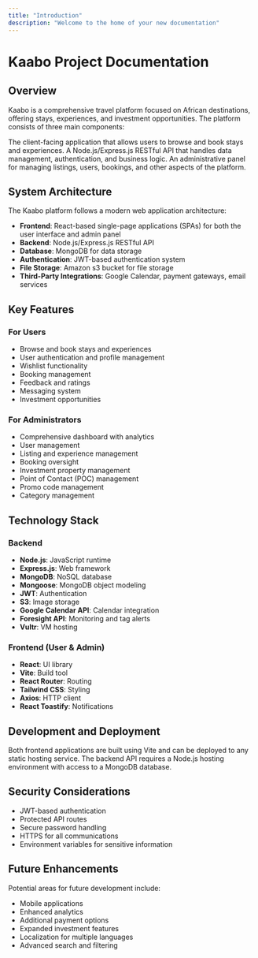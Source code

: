 ```yaml
---
title: "Introduction"
description: "Welcome to the home of your new documentation"
---
```


# Kaabo Project Documentation

## Overview

Kaabo is a comprehensive travel platform focused on African destinations, offering stays, experiences, and investment opportunities. The platform consists of three main components:

<CardGroup cols={2}>
  <Card title="Client Side" icon="computer-mouse" href="clientFrontend">
    The client-facing application that allows users to browse and book stays and experiences.
  </Card>
  <Card title="Server side" icon="server" href="serverSide">
    A Node.js/Express.js RESTful API that handles data management, authentication, and business logic.
  </Card>
  <Card title="Admin Panel" icon="user-crown" href="adminPanel">
    An administrative panel for managing listings, users, bookings, and other aspects of the platform.
  </Card>
</CardGroup>

## System Architecture

The Kaabo platform follows a modern web application architecture:

- **Frontend**: React-based single-page applications (SPAs) for both the user interface and admin panel
- **Backend**: Node.js/Express.js RESTful API
- **Database**: MongoDB for data storage
- **Authentication**: JWT-based authentication system
- **File Storage**: Amazon s3 bucket for file storage
- **Third-Party Integrations**: Google Calendar, payment gateways, email services

## Key Features

### For Users

- Browse and book stays and experiences
- User authentication and profile management
- Wishlist functionality
- Booking management
- Feedback and ratings
- Messaging system
- Investment opportunities

### For Administrators

- Comprehensive dashboard with analytics
- User management
- Listing and experience management
- Booking oversight
- Investment property management
- Point of Contact (POC) management
- Promo code management
- Category management

## Technology Stack

### Backend

- **Node.js**: JavaScript runtime
- **Express.js**: Web framework
- **MongoDB**: NoSQL database
- **Mongoose**: MongoDB object modeling
- **JWT**: Authentication
- **S3**: Image storage
- **Google Calendar API**: Calendar integration
- **Foresight API**: Monitoring and tag alerts
- **Vultr**: VM hosting

### Frontend (User & Admin)

- **React**: UI library
- **Vite**: Build tool
- **React Router**: Routing
- **Tailwind CSS**: Styling
- **Axios**: HTTP client
- **React Toastify**: Notifications

## Development and Deployment

Both frontend applications are built using Vite and can be deployed to any static hosting service. The backend API requires a Node.js hosting environment with access to a MongoDB database.

## Security Considerations

- JWT-based authentication
- Protected API routes
- Secure password handling
- HTTPS for all communications
- Environment variables for sensitive information

## Future Enhancements

Potential areas for future development include:

- Mobile applications
- Enhanced analytics
- Additional payment options
- Expanded investment features
- Localization for multiple languages
- Advanced search and filtering
